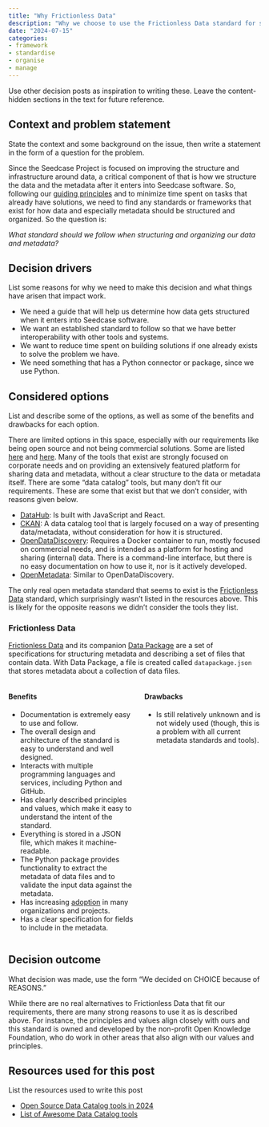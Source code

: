 ```yaml
---
title: "Why Frictionless Data"
description: "Why we choose to use the Frictionless Data standard for structuring metadata and data."
date: "2024-07-15"
categories:
- framework
- standardise
- organise
- manage
---
```


::: content-hidden
Use other decision posts as inspiration to writing these. Leave the
content-hidden sections in the text for future reference.
:::

## Context and problem statement

::: content-hidden
State the context and some background on the issue, then write a
statement in the form of a question for the problem.
:::

Since the Seedcase Project is focused on improving the structure and
infrastructure around data, a critical component of that is how we
structure the data and the metadata after it enters into Seedcase software.
So, following our [guiding
principles](https://seedcase-project.org/about/principles) and to
minimize time spent on tasks that already have solutions, we need to
find any standards or frameworks that exist for how data and especially
metadata should be structured and organized. So the question is:

*What standard should we follow when structuring and organizing our data
and metadata?*

## Decision drivers

::: content-hidden
List some reasons for why we need to make this decision and what things
have arisen that impact work.
:::

-   We need a guide that will help us determine how data gets structured
    when it enters into Seedcase software.
-   We want an established standard to follow so that we have better
    interoperability with other tools and systems.
-   We want to reduce time spent on building solutions if one already
    exists to solve the problem we have.
-   We need something that has a Python connector or package, since we
    use Python.

## Considered options

::: content-hidden
List and describe some of the options, as well as some of the benefits
and drawbacks for each option.
:::

There are limited options in this space, especially with our
requirements like being open source and not being commercial solutions.
Some are listed
[here](https://atlan.com/open-source-data-catalog-tools/) and
[here](https://github.com/opendatadiscovery/awesome-data-catalogs). Many
of the tools that exist are strongly focused on corporate needs and on
providing an extensively featured platform for sharing data and
metadata, without a clear structure to the data or metadata itself.
There are some "data catalog" tools, but many don't fit our
requirements. These are some that exist but that we don't consider, with
reasons given below.

-   [DataHub](https://datahub.io/): Is built with JavaScript and React.
-   [CKAN](https://github.com/ckan/ckan): A data catalog tool that is
    largely focused on a way of presenting data/metadata, without
    consideration for how it is structured.
-   [OpenDataDiscovery](https://opendatadiscovery.org/): Requires a
    Docker container to run, mostly focused on commercial needs, and is
    intended as a platform for hosting and sharing (internal) data.
    There is a command-line interface, but there is no easy
    documentation on how to use it, nor is it actively developed.
-   [OpenMetadata](https://docs.open-metadata.org/v1.4.x): Similar to
    OpenDataDiscovery.

The only real open metadata standard that seems to exist is the
[Frictionless Data](https://frictionlessdata.io/) standard, which
surprisingly wasn't listed in the resources above. This is likely for the
opposite reasons we didn't consider the tools they list.

### Frictionless Data

[Frictionless Data](https://frictionlessdata.io/) and its companion
[Data Package](https://datapackage.org/) are a set of specifications for
structuring metadata and describing a set of files that contain data.
With Data Package, a file is created called `datapackage.json` that
stores metadata about a collection of data files.

::::: columns
::: column
#### Benefits

-   Documentation is extremely easy to use and follow.
-   The overall design and architecture of the standard is easy to
    understand and well designed.
-   Interacts with multiple programming languages and services,
    including Python and GitHub.
-   Has clearly described principles and values, which make it easy to
    understand the intent of the standard.
-   Everything is stored in a JSON file, which makes it
    machine-readable.
-   The Python package provides functionality to extract the metadata of
    data files and to validate the input data against the metadata.
-   Has increasing
    [adoption](https://frictionlessdata.io/adoption/#community-projects)
    in many organizations and projects.
-   Has a clear specification for fields to include in the metadata.
:::

::: column
#### Drawbacks

-   Is still relatively unknown and is not widely used (though, this is
    a problem with all current metadata standards and tools).
:::
:::::

## Decision outcome

::: content-hidden
What decision was made, use the form "We decided on CHOICE because of
REASONS."
:::

While there are no real alternatives to Frictionless Data that fit our
requirements, there are many strong reasons to use it as is described
above. For instance, the principles and values align closely with ours
and this standard is owned and developed by the non-profit Open
Knowledge Foundation, who do work in other areas that also align
with our values and principles.

## Resources used for this post

::: content-hidden
List the resources used to write this post
:::

-   [Open Source Data Catalog tools in
    2024](https://atlan.com/open-source-data-catalog-tools/)
-   [List of Awesome Data Catalog
    tools](https://github.com/opendatadiscovery/awesome-data-catalogs)
